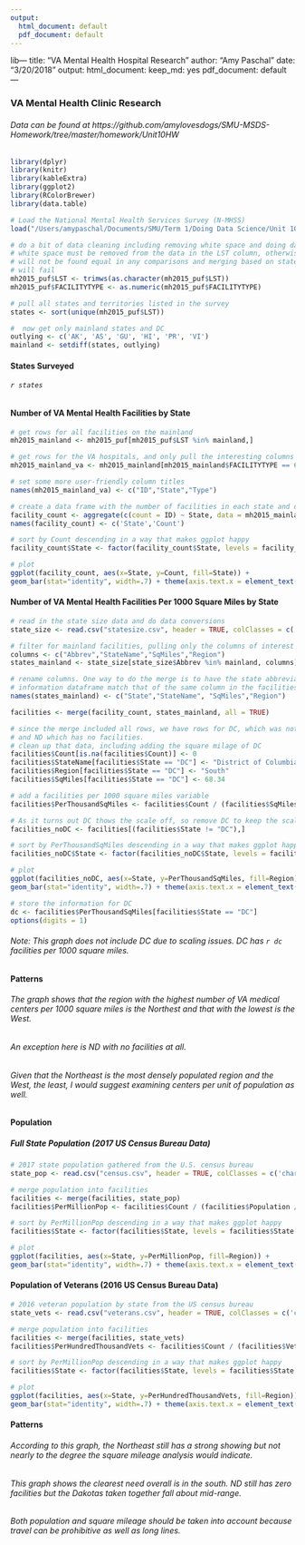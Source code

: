 ```yaml
---
output:
  html_document: default
  pdf_document: default
---
```

lib---
title: "VA Mental Health Hospital Research"
author: "Amy Paschal"
date: "3/20/2018"
output:
  html_document:
    keep_md: yes
  pdf_document: default
---

### VA Mental Health Clinic Research

###### Data can be found at https://github.com/amylovesdogs/SMU-MSDS-Homework/tree/master/homework/Unit10HW

```r
library(dplyr)
library(knitr)
library(kableExtra)
library(ggplot2)
library(RColorBrewer)
library(data.table)

# Load the National Mental Health Services Survey (N-MHSS)
load("/Users/amypaschal/Documents/SMU/Term 1/Doing Data Science/Unit 10 /N-MHSS-2015-DS0001-bndl-data-r/N-MHSS-2015-DS0001-data/N-MHSS-2015-DS0001-data-r.rda")

# do a bit of data cleaning including removing white space and doing data conversions
# white space must be removed from the data in the LST column, otherwise matching state names
# will not be found equal in any comparisons and merging based on state abbreviations
# will fail
mh2015_puf$LST <- trimws(as.character(mh2015_puf$LST))
mh2015_puf$FACILITYTYPE <- as.numeric(mh2015_puf$FACILITYTYPE)

# pull all states and territories listed in the survey
states <- sort(unique(mh2015_puf$LST))

#  now get only mainland states and DC
outlying <- c('AK', 'AS', 'GU', 'HI', 'PR', 'VI')
mainland <- setdiff(states, outlying)
```
#### States Surveyed
###### `r states`

#### Number of VA Mental Health Facilities by State
```r
# get rows for all facilities on the mainland
mh2015_mainland <- mh2015_puf[mh2015_puf$LST %in% mainland,]

# get rows for the VA hospitals, and only pull the interesting columns
mh2015_mainland_va <- mh2015_mainland[mh2015_mainland$FACILITYTYPE == 6, c("CASEID","LST","FACILITYTYPE")]

# set some more user-friendly column titles
names(mh2015_mainland_va) <- c("ID","State","Type")

# create a data frame with the number of facilities in each state and display
facility_count <- aggregate(c(count = ID) ~ State, data = mh2015_mainland_va, FUN = function(x){NROW(x)})
names(facility_count) <- c('State','Count')

# sort by Count descending in a way that makes ggplot happy
facility_count$State <- factor(facility_count$State, levels = facility_count$State[order(-facility_count$Count)])

# plot
ggplot(facility_count, aes(x=State, y=Count, fill=State)) +
geom_bar(stat="identity", width=.7) + theme(axis.text.x = element_text(angle = 90, hjust = 1), plot.title = element_text(hjust = 0.5), legend.position = "none") + labs(title="Number of VA Mental Health Factilties by State", x ="State", y = "Number of Facilities")
```

#### Number of VA Mental Health Facilities Per 1000 Square Miles by State
```r

# read in the state size data and do data conversions
state_size <- read.csv("statesize.csv", header = TRUE, colClasses = c('character', 'numeric', 'character', 'character'))

# filter for mainland facilities, pulling only the columns of interest
columns <- c("Abbrev","StateName","SqMiles","Region")
states_mainland <- state_size[state_size$Abbrev %in% mainland, columns]

# rename columns. One way to do the merge is to have the state abbreviaion column name in the state 
# information dataframe match that of the same column in the facilities information
names(states_mainland) <- c("State","StateName", "SqMiles","Region")

facilities <- merge(facility_count, states_mainland, all = TRUE)

# since the merge included all rows, we have rows for DC, which was not in the state size file
# and ND which has no facilities.
# clean up that data, including adding the square milage of DC
facilities$Count[is.na(facilities$Count)] <- 0
facilities$StateName[facilities$State == "DC"] <- "District of Columbia"
facilities$Region[facilities$State == "DC"] <- "South"
facilities$SqMiles[facilities$State == "DC"] <- 68.34

# add a facilities per 1000 square miles variable
facilities$PerThousandSqMiles <- facilities$Count / (facilities$SqMiles / 1000)

# As it turns out DC thows the scale off, so remove DC to keep the scale reasonable
facilities_noDC <- facilities[(facilities$State != "DC"),]

# sort by PerThousandSqMiles descending in a way that makes ggplot happy
facilities_noDC$State <- factor(facilities_noDC$State, levels = facilities_noDC$State[order(-facilities_noDC$PerThousandSqMiles)])

# plot
ggplot(facilities_noDC, aes(x=State, y=PerThousandSqMiles, fill=Region)) +
geom_bar(stat="identity", width=.7) + theme(axis.text.x = element_text(angle = 90, hjust = 1), plot.title = element_text(hjust = 0.5), legend.position = "top") + labs(title="Number of VA Mental Health Factilties Per 1000 Square Miles by State", x ="State", y = "Facilities Per 1000 Square Miles") + scale_fill_brewer(palette="Dark2")

# store the information for DC
dc <- facilities$PerThousandSqMiles[facilities$State == "DC"]
options(digits = 1)
```

###### Note: This graph does not include DC due to scaling issues. DC has `r dc` facilities per 1000 square miles.

#### Patterns
###### The graph shows that the region with the highest number of VA medical centers per 1000 square miles is the Northest and that with the lowest is the West.
###### An exception here is ND with no facilities at all.
###### Given that the Northeast is the most densely populated region and the West, the least, I would suggest examining centers per unit of population as well.

#### Population
##### Full State Population (2017 US Census Bureau Data)

```r
# 2017 state population gathered from the U.S. census bureau
state_pop <- read.csv("census.csv", header = TRUE, colClasses = c('character', 'numeric'))

# merge population into facilities
facilities <- merge(facilities, state_pop)
facilities$PerMillionPop <- facilities$Count / (facilities$Population / 1000000)

# sort by PerMillionPop descending in a way that makes ggplot happy
facilities$State <- factor(facilities$State, levels = facilities$State[order(-facilities$PerMillionPop)])

# plot
ggplot(facilities, aes(x=State, y=PerMillionPop, fill=Region)) +
geom_bar(stat="identity", width=.7) + theme(axis.text.x = element_text(angle = 90, hjust = 1), plot.title = element_text(hjust = 0.5), legend.position = "top") + labs(title="Number of VA Mental Health Factilties Per Million of Population", x ="State", y = "Number of Facilities Per Million")

```

#### Population of Veterans (2016 US Census Bureau Data)

```r
# 2016 veteran population by state from the US census bureau
state_vets <- read.csv("veterans.csv", header = TRUE, colClasses = c('character', 'numeric'))

# merge population into facilities
facilities <- merge(facilities, state_vets)
facilities$PerHundredThousandVets <- facilities$Count / (facilities$VeteranPop / 100000)

# sort by PerMillionPop descending in a way that makes ggplot happy
facilities$State <- factor(facilities$State, levels = facilities$State[order(-facilities$PerHundredThousandVets)])

# plot
ggplot(facilities, aes(x=State, y=PerHundredThousandVets, fill=Region)) +
geom_bar(stat="identity", width=.7) + theme(axis.text.x = element_text(angle = 90, hjust = 1), plot.title = element_text(hjust = 0.5), legend.position = "top") + labs(title="Number of VA Mental Health Factilties Per Hundred Thousand Veterans", x ="State", y = "Number of Facilities Per Hundred Thousand Vets")

```

#### Patterns
###### According to this graph, the Northeast still has a strong showing but not nearly to the degree the square mileage analysis would indicate.
###### This graph shows the clearest need overall is in the south. ND still has zero facilities but the Dakotas taken together fall about mid-range.
###### Both population and square mileage should be taken into account because travel can be prohibitive as well as long lines.
